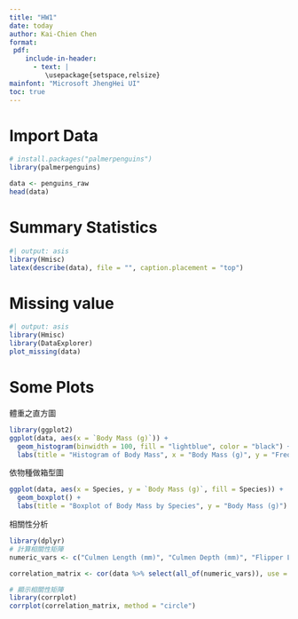 ```yaml
---
title: "HW1"
date: today
author: Kai-Chien Chen
format:
 pdf:
    include-in-header:
      - text: |
         \usepackage{setspace,relsize}
mainfont: "Microsoft JhengHei UI"
toc: true
---
```


# Import Data

```r
# install.packages("palmerpenguins")
library(palmerpenguins)
```

```r
data <- penguins_raw
head(data)
```

# Summary Statistics

```r
#| output: asis
library(Hmisc)
latex(describe(data), file = "", caption.placement = "top")
```

# Missing value

```r
#| output: asis
library(Hmisc)
library(DataExplorer)
plot_missing(data)
```

# Some Plots

體重之直方圖

```r
library(ggplot2)
ggplot(data, aes(x = `Body Mass (g)`)) +
  geom_histogram(binwidth = 100, fill = "lightblue", color = "black") +
  labs(title = "Histogram of Body Mass", x = "Body Mass (g)", y = "Frequency")

```

依物種做箱型圖
```r
ggplot(data, aes(x = Species, y = `Body Mass (g)`, fill = Species)) +
  geom_boxplot() +
  labs(title = "Boxplot of Body Mass by Species", y = "Body Mass (g)")

```
相關性分析
```r
library(dplyr)
# 計算相關性矩陣
numeric_vars <- c("Culmen Length (mm)", "Culmen Depth (mm)", "Flipper Length (mm)", "Body Mass (g)", "Delta 15 N (o/oo)", "Delta 13 C (o/oo)")

correlation_matrix <- cor(data %>% select(all_of(numeric_vars)), use = "complete.obs")

# 顯示相關性矩陣
library(corrplot)
corrplot(correlation_matrix, method = "circle")

```

